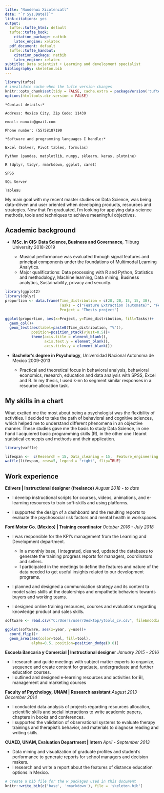 ```yaml
---
title: "Nundehui Xicotencatl"
date: "`r Sys.Date()`"
link-citations: yes
output:
  tufte::tufte_html: default
  tufte::tufte_book:
    citation_package: natbib
    latex_engine: xelatex
  pdf_document: default
  tufte::tufte_handout:
    citation_package: natbib
    latex_engine: xelatex
subtitle: Data scientist + Learning and development specialist
bibliography: skeleton.bib
---
```


```r
library(tufte)
# invalidate cache when the tufte version changes
knitr::opts_chunk$set(tidy = FALSE, cache.extra = packageVersion('tufte'))
options(htmltools.dir.version = FALSE)
```

```marginfigure
*Contact details:*
  
Address: Mexico City, Zip Code: 11430

email: nunxic@gmail.com

Phone number: (55)58187190

```


```marginfigure
*Software and programming languages I handle:*
  
Excel (Solver, Pivot tables, formulas)

Python (pandas, matplotlib, numpy, sklearn, keras, plotnine)

R (dplyr, tidyr, rmarkdown, ggplot, caret)

SPSS

SQL Server

Tableau
```

My main goal with my recent master studies on Data Science, was being data-driven and user oriented when developing products, resources and strategies. Now that I'm graduated, I'm looking for applying data-science methods, tools and techniques to achieve meaningful objectives.


## Academic background

+ **MSc. in CIS: Data Science, Business and Governance**, Tilburg University 2018-2019

    + Musical performance was evaluated through signal features and principal components under the foundations of Multimodal Learning Analytics.
    + Major qualifications: Data processing with R and Python, Statistics and methodology, Machine learning, Data mining, Business analytics, Sustainability, privacy and security.

```r

library(ggplot2)
library(dplyr)
proportion <- data.frame(Time_distribution = c(20, 20, 15, 15, 30),
                         Tasks = c("Feature Extraction (automate)", "Feature Engineering", "Data Visualization", "Data Analysis", "Research and writing"),
                         Project = "Thesis project")

ggplot(proportion, aes(x=Project, y=Time_distribution, fill=Tasks))+
  geom_col()+
  geom_text(aes(label=paste0(Time_distribution, "%")),
            position=position_stack(vjust=0.5))+
            theme(axis.title = element_blank(), 
                  axis.text.y = element_blank(), 
                  axis.ticks.y = element_blank())


```

+ **Bachelor's degree in Psychology**, Universidad Nacional Autonoma de Mexico 2009-2013

    + Practical and theoretical focus in behavioral analysis, behavioral economics, research, education and data analysis with SPSS, Excel and R. In my thesis, I used k-nn to segment similar responses in a resource allocation task. 



## My skills in a chart
What excited me the most about being a psychologist was the flexibility of activities. I decided to take the path of behavioral and cognitive sciences, which helped me to understand different phenomena in an objective manner. These studies gave me the basis to study Data Science, in one hand I acquiered basic programming skills (R), in the other one I learnt statistical concepts and methods and their application. 


```r

library(waffle)

lifespan <-  c(Research = 15, Data_cleaning = 15,  Feature_engineering = 12, Databases_merging = 14, Machine_Learning = 12, Designing = 10, Statistical_analysis = 12, Visualization = 10 )
waffle(lifespan, rows=5, legend = "right", flip=TRUE)

```

## Work experience

**Edivers | Instructional designer (freelance)**
*August 2018 - to date*

+  I develop instructional scripts for courses, videos, animations, and e-learning resources to train soft-skills and using platforms.

+  I supported the design of a dashboard and the resulting reports to evaluate the psychosocial risk factors and mental health in workspaces.

**Ford Motor Co. (Mexico) | Training coordinator**
*October 2016 - July 2018*

+  I was responsible for the KPI's management from the Learning and Development department. 

    + In a monthly base, I integrated, cleaned, updated the databases to generate the training progress reports for managers, coordinators and sellers. 
    + I participated in the meetings to define the features and nature of the data needed to get useful insights related to our development programs. 
+  I planned and designed a communication strategy and its content to model sales skills at the dealerships and empathetic behaviors towards buyers and working teams.
+  I designed online training resources, courses and evaluations regarding knowledge product and sales skills.

```r

software <- read.csv("C:/Users/user/Desktop/ytools_cv.csv", fileEncoding = "UTF-8-BOM")

ggplot(software, aes(x=year, y=use))+
  coord_flip()+
  geom_area(aes(color=tool, fill=tool),
            alpha=0.5, position=position_dodge(0.8))


```

**Escuela Bancaria y Comercial | Instructional designer**
*January 2015 - 2016*

+ I research and guide meetings with subject matter experts to organize, sequence and create content for graduate, undergraduate and further education courses. 
+ I outlined and designed e-learning resources and activities for BI, management and marketing courses

**Faculty of Psychology, UNAM | Research assistant**
*August 2013 - December 2014*

+ I conducted data analysis of projects regarding resources allocation, scientific skills and social interactions to write academic papers, chapters in books and conferences. 
+ I supported the validation of observational systems to evaluate therapy trainings and therapist's behavior, and materials to diagnose reading and writing skills.

**CUAED, UNAM, Evaluation Department | Intern**
*April - September 2013*

+ Data mining and visualization of graduate profiles and student's performance to generate reports for school managers and decision makers.
+ I research and write a report about the features of distance education options in Mexico. 


```r
# create a bib file for the R packages used in this document
knitr::write_bib(c('base', 'rmarkdown'), file = 'skeleton.bib')
```